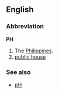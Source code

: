 ==English==
===Abbreviation===
'''PH'''

#The [[Philippines]].
#[[public house]]

===See also===
*[[pH]]